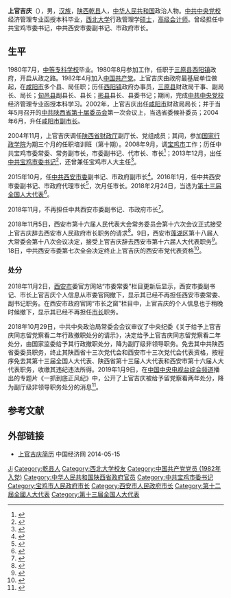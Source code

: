 {{Infobox officeholder
| 图像        = 
| 图像说明    = 
| 职务1       = [[西安市市长列表|西安市人民政府市长]]
| 就任日期1   = 2016年2月
| 卸任日期1   = 2018年11月
| 前任1       = [[董军|董军]]
| 继任1       = [[李明远_(1965年)|李明远]]
| 职务2       = [[中国共产党宝鸡市委员会|中国共产党宝鸡市委员会]]书记
| 就任日期2   = 2013年12月
| 卸任日期2   = 2015年10月
| 前任2       = [[唐俊昌|唐俊昌]]
| 继任2       = [[钱引安|钱引安]]
| 职务3       = [[宝鸡市|宝鸡市人民政府]]市长
| 就任日期3   = 2011年12月
| 卸任日期3   = 2013年12月
| 前任3       = 戴征社
| 继任3       = 钱引安
| 职务4       = [[旬邑县|旬邑县人民政府]]县长
| 就任日期4   = 1995年6月
| 卸任日期4   = 1997年11月
| 前任4       = [[梁凤民|梁凤民]]
| 继任4       = 曹兴魏
| 姓名        = 上官吉庆
| 原名        = 
| 出生日期    = {{birth year and age|1963|03}}
| 出生地点    = {{PRC}}[[陕西省|陕西省]][[乾县|乾县]]
| 逝世日期    = <!-- {{death date and age|}}（死亡在前，出生在后）{{death year and age| }} -->
| 逝世地点    = 
| 政党        = {{CPC}}
| 职业        = 官员
| 父母        = 
| 配偶        = <!--{{marriage|姓名|}} -->
| 子女        = 
| 亲属        = 
| 信仰        = 
| 专业        = [[會計師|高级会计师]]
| 母校        = [[中共中央党校|中共中央党校]]<br>[[西北大学_(中国)|西北大学]]
| 网站        = 
| 签名        = 
| 脚注        = 
}}
'''上官吉庆'''（{{bd|1963年|3月|}}），男，[[汉族|汉族]]，[[陕西省|陕西]][[乾县|乾县]]人，[[中华人民共和国|中华人民共和国]]政治人物。[[中共中央党校|中共中央党校]]经济管理专业函授本科毕业，[[西北大学_(中国)|西北大学]]行政管理学[[硕士|硕士]]，[[會計師|高级会计师]]。曾经担任中共宝鸡市委书记，中共西安市委副书记、市政府市长。

== 生平 ==
1980年7月，[[中学|中等专科学校]]毕业。1980年8月参加工作，任职于[[三原县|三原县]][[西阳镇_(三原县)|西阳镇]]政府，开启从政之路。1982年4月加入[[中国共产党|中国共产党]]。上官吉庆由政府最基层单位做起，在[[咸阳市|咸阳市]]多个县、局任职；历任[[西阳镇_(三原县)|西阳镇]]政府办事员，[[三原县|三原县]]财政局干事、副局长、局长；[[旬邑县|旬邑县]]副县长、县长；[[彬县|彬县]]县长、县委书记；期间，完成[[中共中央党校|中共中央党校]]经济管理专业函授本科学习。2002年，上官吉庆出任[[咸阳市|咸阳市]]财政局局长；并于当年5月召开的[[中国共产党陕西省委员会|中共陕西省第十届委员会]]第一次会议上，当选省委候补委员；2004年6月，升任[[咸阳市|咸阳市]][[市长|副市长]]。

2004年11月，上官吉庆调任[[陕西省人民政府|陕西省财政厅]]副厅长、党组成员；其间，参加[[国家行政学院|国家行政学院]]为期三个月的任职培训班（第十期）。2008年9月，调[[宝鸡市|宝鸡市]]工作；历任中共宝鸡市委常委、常务副市长，市委副书记、代市长、市长<ref>{{cite news|url=http://district.ce.cn/newarea/sddy/201112/19/t20111219_22933004.shtml|title=上官吉庆接替戴征社任宝鸡市长|date=2011-12-19|newspaper=中国经济网|accessdate=2013-04-20|archive-date=2018-11-07|archive-url=https://web.archive.org/web/20181107185512/http://district.ce.cn/newarea/sddy/201112/19/t20111219_22933004.shtml|dead-url=no}}</ref>；2013年12月，出任[[中国共产党|中共]][[宝鸡市|宝鸡]][[市委书记|市委书记]]<ref>{{cite news|url=http://leaders.people.com.cn/n/2013/1225/c58278-23941361.html|title=上官吉庆任宝鸡市委书记 钱引安为市长人选|date=2013-12-25|newspaper=人民网|accessdate=2014-01-05|archive-date=2016-03-04|archive-url=https://web.archive.org/web/20160304084522/http://leaders.people.com.cn/n/2013/1225/c58278-23941361.html|dead-url=yes}}</ref>，还曾兼任宝鸡市人大主任<ref>{{cite web|url=http://district.ce.cn/newarea/sddy/201402/13/t20140213_2294172.shtml|title=上官吉庆当选为宝鸡市人大主任 钱引安当选市长|accessdate=2014-06-28|date=2014-02-13|publisher=中国经济网|archive-date=2019-05-10|archive-url=https://web.archive.org/web/20190510112614/http://district.ce.cn/newarea/sddy/201402/13/t20140213_2294172.shtml|dead-url=no}}</ref>。

2015年10月，任[[中国共产党西安市委员会|中共西安市委]]副书记、市政府副市长<ref>{{cite web|url=https://www.thepaper.cn/newsDetail_forward_1386841|title=上官吉庆任西安市委副书记，此前任宝鸡市委书记|accessdate=2015-10-19|date=2015-10-19|publisher=澎湃新闻|archive-date=2019-05-09|archive-url=https://web.archive.org/web/20190509203159/https://www.thepaper.cn/newsDetail_forward_1386841|dead-url=no}}</ref>。2016年1月，任中共西安市委副书记、市政府代理市长<ref>{{cite news|url=https://www.thepaper.cn/newsDetail_forward_1420704|title=西安市副市长上官吉庆被任命为代理市长，原市长董军去职|date=2016-01-14|work=|publisher=澎湃新闻|accessdate=2016-01-14|archive-date=2020-01-28|archive-url=https://web.archive.org/web/20200128044609/http://www.thepaper.cn/newsDetail_forward_1420704|dead-url=no}}</ref>，次月任市长。2018年2月24日，当选为[[第十三届全国人大代表|第十三届全国人大代表]]<ref>{{Cite web|title=（受权发布）中华人民共和国第十三届全国人民代表大会代表名单-中新网|url=http://www.chinanews.com/gn/2018/02-25/8453959.shtml|accessdate=2021-02-13|work=中新网|archive-date=2018-02-27|archive-url=https://web.archive.org/web/20180227031724/http://www.chinanews.com/gn/2018/02-25/8453959.shtml|dead-url=no}}</ref>。

2018年11月，不再担任中共西安市委副书记、市政府市长<ref>{{cite news|url=https://www.thepaper.cn/newsDetail_forward_2593347|title=西安市委副书记、市长上官吉庆个人信息从市委市政府官网撤下|date=2018-11-02|publisher=澎湃新闻|accessdate=2018-11-02|archive-date=2019-05-09|archive-url=https://web.archive.org/web/20190509231944/https://www.thepaper.cn/newsDetail_forward_2593347|dead-url=no}}</ref>。

2018年11月5日，西安市第十六届人民代表大会常务委员会第十六次会议正式接受上官吉庆辞去西安市人民政府市长职务的请求<ref>{{Cite web|url=http://news.sina.com.cn/c/2018-11-09/doc-ihmutuea8609404.shtml|title=上官吉庆已辞去西安市长职务|accessdate=2018-11-09|date=2018-11-09|publisher=新浪|archive-date=2018-11-09|archive-url=https://web.archive.org/web/20181109234633/http://news.sina.com.cn/c/2018-11-09/doc-ihmutuea8609404.shtml|dead-url=no}}</ref>。9日，西安市[[莲湖区|莲湖区]]第十八届人大常委会第十八次会议决定，接受上官吉庆辞去西安市第十六届人大代表职务<ref>{{Cite web|url=http://www.chinanews.com/gn/2018/11-09/8673383.shtml|title=上官吉庆、程群力的人大代表资格终止|accessdate=2018-11-09|date=2018-11-09|publisher=中新社|archive-date=2018-11-09|archive-url=https://web.archive.org/web/20181109234818/http://www.chinanews.com/gn/2018/11-09/8673383.shtml|dead-url=no}}</ref>。18日，中共西安市委第七次全会决定终止上官吉庆的西安市党代表资格<ref>{{cite news|url=http://china.caixin.com/2018-11-18/101344093.html|title=上官吉庆、程群力被终止西安市党代表资格|date=2018-11-18|publisher=财新网|accessdate=2018-11-20|archive-date=2018-11-20|archive-url=https://web.archive.org/web/20181120095728/http://china.caixin.com/2018-11-18/101344093.html|dead-url=no}}</ref>。

=== 处分 ===
2018年11月2日，[[西安市|西安市]]委官方网站“市委常委”栏目更新后显示，西安市委副书记、市长上官吉庆个人信息从市委官网撤下，显示其已经不再担任西安市委常委、副书记职务。在西安市政府官网“市长之窗”栏目中，上官吉庆的个人信息也于稍晚时候撤下，显示其已经不再担任[[市长|市长]]职务。

2018年10月29日，中共中央政治局常委会会议审议了中央纪委《关于给予上官吉庆同志留党察看二年行政撤职处分的请示》，决定给予上官吉庆同志留党察看二年处分，由国家监委给予其行政撤职处分，降为副厅级非领导职务。免去其中共陕西省委委员职务，终止其陕西省十三次党代会和西安市十三次党代会代表资格，按程序免去其第十三届全国人大代表、陕西省第十三届人大代表和西安市第十六届人大代表职务，收缴其违纪违法所得。2019年1月9日，在[[中国中央电视台综合频道|中国中央电视台综合频道]]播出的专题片《一抓到底正风纪》中，公开了上官吉庆被给予留党察看两年处分，降为副厅级非领导职务处分的消息<ref>{{cite web|url=https://news.sina.com.cn/c/2019-01-09/doc-ihqfskcn5591943.shtml|title=首次公开 上官吉庆被降为副厅级非领导职务|accessdate=2019-01-10|date=2019-01-09|publisher=新京报|archive-date=2019-01-11|archive-url=https://web.archive.org/web/20190111090122/https://news.sina.com.cn/c/2019-01-09/doc-ihqfskcn5591943.shtml|dead-url=no}}</ref>。

== 参考文献 ==
{{Reflist}}

== 外部链接 ==
* [http://district.ce.cn/newarea/sddy/201402/13/t20140213_2294172.shtml 上官吉庆简历 ] {{Wayback|url=http://district.ce.cn/newarea/sddy/201402/13/t20140213_2294172.shtml |date=20190510112614 }} 中国经济网 2014-05-15

{{start box}}
{{s-ppo|{{cpc}}}}
{{s-before|[[唐俊昌|唐俊昌]]}}
{{s-title|[[中国共产党|中国共产党]][[宝鸡市|宝鸡市]][[委员会|委员会]][[书记|书记]]|2013年12月－2015年10月}}
{{s-after|[[钱引安|钱引安]]}}
{{s-gov|prc}}
{{s-before|[[董军|董军]]}}
{{s-title|[[西安市市长列表|西安市人民政府市长]]|2016年1月－2018年11月}}
{{s-after|[[李明远_(1965年)|李明远]]}}
{{s-before|戴征社}}
{{s-title|[[宝鸡市|宝鸡市]][[人民政府|人民政府]][[市长|市长]]|2011年12月－2013年12月}}
{{s-after|[[钱引安|钱引安]]}}
{{s-before|[[梁凤民|梁凤民]]}}
{{s-title|[[旬邑县|旬邑县]][[人民政府|人民政府]][[县长|县长]]|1995年6月－1997年11月}}
{{s-after|曹兴魏}}
{{end box}}

{{西安市市长}}
{{中华人民共和国宝鸡市正职领导人}}
{{中共十九大以来的反腐败工作}}

{{Authority control}}

{{DEFAULTSORT:Shangguan上官}}
[[Category:上官姓|Ji]]
[[Category:乾县人|Category:乾县人]]
[[Category:西北大学校友|Category:西北大学校友]]
[[Category:中国共产党党员_(1982年入党)|Category:中国共产党党员 (1982年入党)]]
[[Category:中华人民共和国陕西省政府官员|Category:中华人民共和国陕西省政府官员]]
[[Category:中共宝鸡市委书记|Category:中共宝鸡市委书记]]
[[Category:宝鸡市人民政府市长|Category:宝鸡市人民政府市长]]
[[Category:西安市人民政府市长|Category:西安市人民政府市长]]
[[Category:第十二屆全國人大代表|Category:第十二屆全國人大代表]]
[[Category:第十三届全国人大代表|Category:第十三届全国人大代表]]
